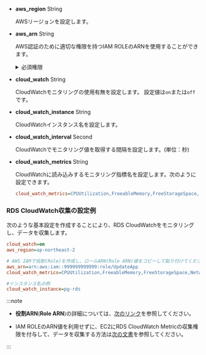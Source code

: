 - **aws_region** <span class='type'>String</span>

  AWSリージョンを設定します。

- **aws_arn** <span class='type'>String</span>

  AWS認証のために適切な権限を持つIAM ROLEのARNを使用することができます。

  <details>
  <summary>必須権限</summary>

  ROLEには、次のアクセス権限(Policy)が必要です。

  | 権限                                | 権限内容                                                |
  | --------------------------------- | --------------------------------------------------- |
  | rds:DescribeDBInstances           | インスタンスクラスの情報収集                                      |
  | rds:DescribeDBClusters            | autoscale使用時クラスターから情報収集                             |
  | rds:DescribeDBLogFiles            | CloudWatchログ収集                                      |
  | rds:DownloadDBLogFilePortion      | CloudWatchログ収集                                      |
  | ec2:DescribeInstanceTypes         | インスタンスクラスに対応するcpu数を収集                               |
  | elasticache:DescribeCacheClusters | elasticacheを利用する場合時、インスタンスクラスの情報を収集                 |
  | cloudwatch:ListMetrics            | CloudWatch指標一覧を収集                                   |
  | cloudwatch:GetMetricStatistics    | CloudWatch指標から値を収集                                  |
  | logs:DescribeLogStreams           | CloudWatchログ収集(掲示されたログ機能を使用する場合) |
  | logs:GetLogEvents                 | CloudWatchログ収集(掲示されたログ機能を使用する場合) |

  </details>

- **cloud_watch** <span class='type'>String</span>

  CloudWatchモニタリングの使用有無を設定します。 設定値は`on`または`off`です。

- **cloud_watch_instance** <span class='type'>String</span>

  CloudWatchインスタンス名を設定します。

- **cloud_watch_interval** <span class='type'>Second</span>

  CloudWatchでモニタリング値を取得する間隔を設定します。(単位：秒)

- **cloud_watch_metrics** <span class='type'>String</span>

  CloudWatchに読み込みするモニタリング指標名を設定します。次のように設定できます。

  ```ini
  cloud_watch_metrics=CPUUtilization,FreeableMemory,FreeStorageSpace,NetworkTransmitThroughput,NetworkReceiveThroughput
  ```

### RDS CloudWatch収集の設定例

次のような基本設定を作成することにより、RDS CloudWatchをモニタリングし、データを収集します。

```ini title='whatap.conf'
cloud_watch=on
aws_region=ap-northeast-2

# AWS IAMで役割(Role)を作成し、ロールARN(Role ARN)値をコピーして貼り付けてください。
aws_arn=arn:aws:iam::999999999999:role/UpdateApp
cloud_watch_metrics=CPUUtilization,FreeableMemory,FreeStorageSpace,NetworkTransmitThroughput,NetworkReceiveThroughput

#インスタンス名の例
cloud_watch_instance=pg-rds 
```

:::note

- **役割ARN**(**Role ARN**)の詳細については、[次のリンク](https://docs.aws.amazon.com/IAM/latest/UserGuide/tutorial_cross-account-with-roles.html)を参照してください。

- IAM ROLEのARN値を利用せずに、EC2にRDS CloudWatch Metricの収集権限を付与して、データを収集する方法は[次の文書](../reference/cloudwatch-metric-guide)を参照してください。

:::
